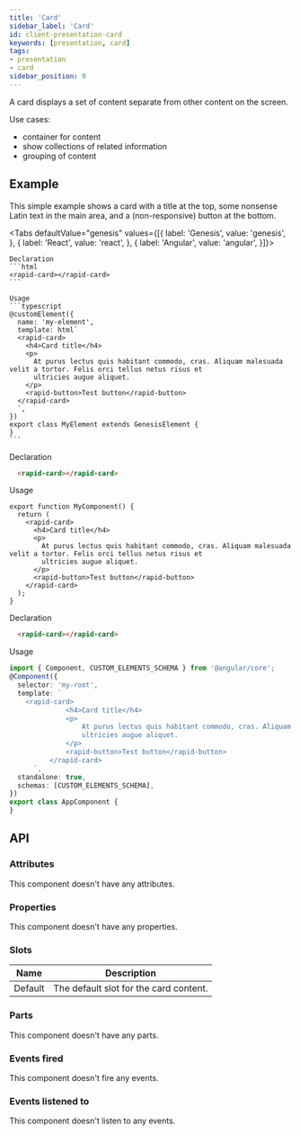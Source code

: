 ```yaml
---
title: 'Card'
sidebar_label: 'Card'
id: client-presentation-card
keywords: [presentation, card]
tags:
- presentation
- card
sidebar_position: 9
---
```



A card displays a set of content separate from other content on the screen.

Use cases:
* container for content
* show collections of related information
* grouping of content

## Example
This simple example shows a card with a title at the top, some nonsense Latin text in the main area, and a (non-responsive) button at the bottom.
<CardDemo />

<Tabs defaultValue="genesis" values={[{ label: 'Genesis', value: 'genesis', }, { label: 'React', value: 'react', }, { label: 'Angular', value: 'angular', }]}>

  <TabItem value="genesis">

    Declaration
    ```html
    <rapid-card></rapid-card>
    ```

    Usage
    ```typescript
    @customElement({
      name: 'my-element',
      template: html`
      <rapid-card>
        <h4>Card title</h4>
        <p>
          At purus lectus quis habitant commodo, cras. Aliquam malesuada velit a tortor. Felis orci tellus netus risus et
          ultricies augue aliquet.
        </p>
        <rapid-button>Test button</rapid-button>
      </rapid-card>
      `,
    })
    export class MyElement extends GenesisElement {
    }
    ```

  </TabItem>
  <TabItem value="react">

  Declaration
  ```html
    <rapid-card></rapid-card>
  ```
  Usage
  ```tsx
  export function MyComponent() {
    return (
      <rapid-card>
        <h4>Card title</h4>
        <p>
          At purus lectus quis habitant commodo, cras. Aliquam malesuada velit a tortor. Felis orci tellus netus risus et
          ultricies augue aliquet.
        </p>
        <rapid-button>Test button</rapid-button>
      </rapid-card>
    );
  }
  ```
</TabItem>
  <TabItem value="angular">

  Declaration
  ```html
    <rapid-card></rapid-card>
  ```

  Usage
  ```typescript
  import { Component, CUSTOM_ELEMENTS_SCHEMA } from '@angular/core';
  @Component({
    selector: 'my-root',
    template: `
      <rapid-card>
				<h4>Card title</h4>
				<p>
					At purus lectus quis habitant commodo, cras. Aliquam malesuada velit a tortor. Felis orci tellus netus risus et
					ultricies augue aliquet.
				</p>
				<rapid-button>Test button</rapid-button>
			</rapid-card>
        `,
    standalone: true,
    schemas: [CUSTOM_ELEMENTS_SCHEMA],
  })
  export class AppComponent {
  }
  ```
</TabItem>
</Tabs>

## API

### Attributes

This component doesn't have any attributes.

### Properties

This component doesn't have any properties.

### Slots

| Name | Description |
|---|---|
| Default |The default slot for the card content. |

### Parts

This component doesn't have any parts.

### Events fired

This component doesn't fire any events.

### Events listened to

This component doesn't listen to any events.
